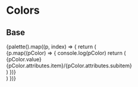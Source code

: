 
<Meta title="Tokens/Colors" />

# Colors

## Base

<div
  style={{
    display: 'grid',
    gap: '1rem',
    color: '#444',
  }}>
  {palette().map((p, index) => {
    return (
      <div
        key={index}
        style={{
          display: 'grid',
          gridTemplateColumns: '1fr 1fr 1fr',
          gap: '1rem',
        }}>
        {p.map((pColor) => {
          console.log(pColor)
          return (
            <div
              key={pColor.value}
              style={{
                border: 'solid #e5e5e5 1px',
              }}>
              <div
                style={{
                  padding: '4rem',
                  backgroundColor: pColor.value,
                  textAlign: 'center',
                }}>
                <span>{pColor.value}</span>
              </div>
              <div
                style={{
                  padding: '1rem',
                  textAlign: 'right',
                }}>
                <span style={{ fontWeight: 'bold' }}>
                  {pColor.attributes.item}/{pColor.attributes.subitem}
                </span>
              </div>
            </div>
          )
        })}
      </div>
    )
  })}
</div>
